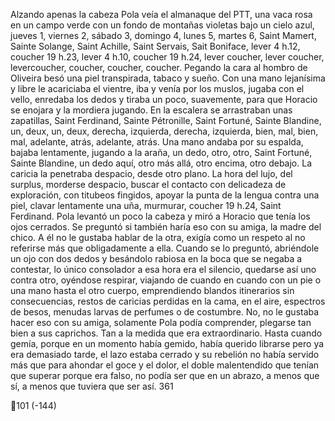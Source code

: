 Alzando apenas la cabeza Pola veía el almanaque del PTT, una vaca rosa en
un campo verde con un fondo de montañas violetas bajo un cielo azul, jueves 1,
viernes 2, sábado 3, domingo 4, lunes 5, martes 6, Saint Mamert, Sainte Solange,
Saint Achille, Saint Servais, Sait Boniface, lever 4 h.12, coucher 19 h.23, lever 4
h.10, coucher 19 h.24, lever coucher, lever coucher, levercoucher, coucher,
coucher, coucher.
Pegando la cara al hombro de Oliveira besó una piel transpirada, tabaco y
sueño. Con una mano lejanísima y libre le acariciaba el vientre, iba y venía por
los muslos, jugaba con el vello, enredaba los dedos y tiraba un poco, suavemente,
para que Horacio se enojara y la mordiera jugando. En la escalera se arrastraban
unas zapatillas, Saint Ferdinand, Sainte Pétronille, Saint Fortuné, Sainte
Blandine, un, deux, un, deux, derecha, izquierda, derecha, izquierda, bien, mal,
bien, mal, adelante, atrás, adelante, atrás. Una mano andaba por su espalda,
bajaba lentamente, jugando a la araña, un dedo, otro, otro, Saint Fortuné, Sainte
Blandine, un dedo aquí, otro más allá, otro encima, otro debajo. La caricia la
penetraba despacio, desde otro plano. La hora del lujo, del surplus, morderse
despacio, buscar el contacto con delicadeza de exploración, con titubeos fingidos,
apoyar la punta de la lengua contra una piel, clavar lentamente una uña,
murmurar, coucher 19 h.24, Saint Ferdinand. Pola levantó un poco la cabeza y
miró a Horacio que tenía los ojos cerrados. Se preguntó si también haría eso con
su amiga, la madre del chico. A él no le gustaba hablar de la otra, exigía como un
respeto al no referirse más que obligadamente a ella. Cuando se lo preguntó,
abriéndole un ojo con dos dedos y besándolo rabiosa en la boca que se negaba a
contestar, lo único consolador a esa hora era el silencio, quedarse así uno contra
otro, oyéndose respirar, viajando de cuando en cuando con un pie o una mano
hasta el otro cuerpo, emprendiendo blandos itinerarios sin consecuencias, restos
de caricias perdidas en la cama, en el aire, espectros de besos, menudas larvas de
perfumes o de costumbre. No, no le gustaba hacer eso con su amiga, solamente
Pola podía comprender, plegarse tan bien a sus caprichos. Tan a la medida que
era extraordinario. Hasta cuando gemía, porque en un momento había gemido,
había querido librarse pero ya era demasiado tarde, el lazo estaba cerrado y su
rebelión no había servido más que para ahondar el goce y el dolor, el doble
malentendido que tenían que superar porque era falso, no podía ser que en un
abrazo, a menos que sí, a menos que tuviera que ser así.
361

101
(-144)
